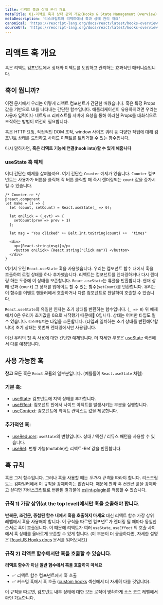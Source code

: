 ```yaml
---
title: 리액트 훅과 상태 관리 개요
metaTitle: 01-리액트 훅과 상태 관리 개요(Hooks & State Management Overview)
metaDescription: '리스크립트와 리액트에서 훅과 상태 관리 개요'
canonical: 'https://rescript-lang.org/docs/react/latest/hooks-overview'
sourceUrl: 'https://rescript-lang.org/docs/react/latest/hooks-overview'
---
```


# 리액트 훅 개요

훅은 리액트 컴포넌트에서 상태와 이펙트를 도입하고 관리하는 효과적인 매커니즘입니다.

## 훅이 뭡니까?

이전 문서에서 우리는 어떻게 리액트 컴포넌트가 간단한 배웠습니다. 훅은 특정 Props 값을 기반으로 UI를 나타내는 간단한 함수입니다. 애플리케이션이 유용하지려면 우리는 사용자 입력이나 네트워크 리퀘스트를 서버에 요청을 통해 이러한 Props를 대화식으로 조작하는 방법이 여전히 필요합니다.

훅은 HTTP 요청, 직접적인 DOM 조작, window 사이즈 쿼리 등 다양한 작업에 대해 컴포넌트 상태를 도입하고 사이드 이펙트를 트리거할 수 있는 함수입니다.

다시 말하자면, **훅은 리액트 기능에 연결(hook into)할 수 있게 해줍니다**

### useState 훅 예제

어디 간단한 예제를 살펴볼까요. 여기 간단한 `Counter` 예제가 있습니다. `Counter` 컴포넌트는 사용자가 버튼을 클릭해 각 버튼 클릭할 때 즉시 렌더링되는 `count` 값을 증가시킬 수 있습니다.

```reason
/* Counter.re */
@react.component
let make = () => {
  let (count, setCount) = React.useState(_ => 0);

  let onClick = (_evt) => {
    setCount(prev => prev + 1)
  };

  let msg = "You clicked" ++ Belt.Int.toString(count) ++  "times"

  <div>
    <p>{React.string(msg)}</p>
    <button onClick> {React.string("Click me")} </button>
  </div>
}
```

여기서 우린 `React.useState` 훅을 사용했습니다. 우리는 컴포넌트 함수 내에서 훅을 호출하여 로컬 상태를 하나 추가했습니다. 리액트는 컴포넌트를 렌더링하거나 다시 렌더링 하는 도중에 이 상태를 보존합니다. `React.useState`는 튜플을 반환합니다. 현재 상태 값과 (`count`) 그 상태를 업데이트 할 수 있는 함수(`setCount`)를 반환합니다. 우리는 이 함수를 이벤트 핸들러에서 호출하거나 다른 컴포넌트로 전달하여 호출할 수 있습니다.

`React.useState`의 유일한 인자는 초기 상태를 반환하는 함수입니다. (`_ => 0`) 위 예제에서 0은 우리가 초기값을 0으로 시작했기 때문에 0입니다. 상태는 어떠한 타입도 될 수 있습니다. `리스크립트`는 타입을 추론합니다. (타입과 일치하는 초기 상태를 반환해야합니다) 초기 상태는 첫번째 렌더링에서만 사용됩니다.

이건 우리의 첫 훅 사용에 대한 간단한 예제입니다. 더 자세한 부분은 [useState](./hooks-state) 섹션에서 다룰 예정입니다.

## 사용 가능한 훅

**참고** 모든 훅은 `React` 모듈의 일부분입니다. (예를들어 `React.useState` 처럼)

### 기본 훅:

- [useState](./hooks-state): 컴포넌트에 지역 상태를 추가합니다.
- [useEffect](./hooks-effect): 컴포넌트 안에서 사이드 이펙트를 발생시키는 부분을 실행합니다.
- [useContext](./hooks-context): 컴포넌트에 리액트 컨텍스트 값을 제공합니다.

### 추가적인 훅:

- [useReducer](./hooks-reducer): `useState`의 변형입니다. 상태 / 액션 / 리듀스 패턴을 사용할 수 있습니다.
  <!-- - [useCallback](./hooks-callback): Returns a memoized callback -->
  <!-- - [useMemo](./hooks-memo): Returns a memoized value -->
- [useRef](./hooks-ref): 변형 가능(mutable)한 리액트-Ref 값을 반환합니다.
  <!-- - [useImperativeHandle](./hooks-imperative-handle): Customizes the instance value that is exposed to parent components when using `ref` -->
  <!-- - [useLayoutEffect](./hooks-layout-effect): Identical to useEffect, but it fires synchronously after all DOM mutations. -->

## 훅 규칙

훅은 그저 함수입니다. 그러나 훅을 사용할 때는 *두가지 규칙*을 따라야 합니다. 리스크립트는 컴파일러에서 이 규칙을 강제하지는 않습니다. 때문에 만약 훅 컨벤션 룰을 강제하고 싶다면 자바스크립트로 변환된 결과물에 [eslint-plugin](https://www.npmjs.com/package/eslint-plugin-react-hooks)를 적용할 수 있습니다.

### 규칙 1) 가장 상위(at the top level)에서만 훅을 호출해야 합니다.

**반복문, 조건문, 중첩된 함수 내에서 훅을 호출하지 마세요** 대신 리액트 함수 가장 상위 레벨에서 훅을 사용해야 합니다. 이 규칙을 따르면 컴포넌트가 렌더링 될 때마다 동일한 순서로 훅이 호출됩니다. 이 때문에 리액트가 여러 `useState`, `useEffect` 의 호출 사이에서 훅 상태를 올바르게 보존할 수 있게 합니다. (이 부분이 더 궁금하다면, 자세한 설명은 [ReactJS Hooks docs](https://reactjs.org/docs/hooks-rules.html#explanation) 문서를 읽어보세요)

### 규칙 2) 리액트 함수에서만 훅을 호출할 수 있습니다.

**리액트 함수가 아닌 일반 함수에서 훅을 호출하지 마세요**

- ✅ 리액트 함수 컴포넌트에서 훅 호출
- ✅ 커스텀 훅에서 훅 호출 ([custom hooks](./hooks-custom) 섹션에서 더 자세히 다룰 것입니다).

이 규칙을 따르면, 컴포넌트 내부 상태에 대한 모든 로직이 명확하게 소스 코드 레벨에서 확인 가능합니다.
